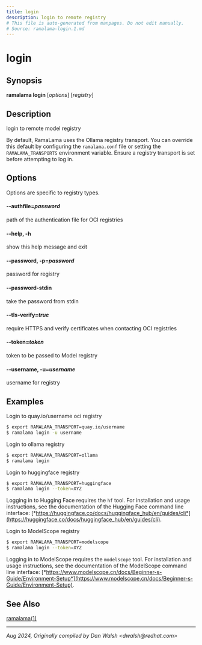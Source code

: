 ```yaml
---
title: login
description: login to remote registry
# This file is auto-generated from manpages. Do not edit manually.
# Source: ramalama-login.1.md
---
```


# login

## Synopsis
**ramalama login** [*options*] [*registry*]

## Description
login to remote model registry

By default, RamaLama uses the Ollama registry transport. You can override this default by configuring the `ramalama.conf` file or setting the `RAMALAMA_TRANSPORTS` environment variable. Ensure a registry transport is set before attempting to log in.

## Options
Options are specific to registry types.

#### **--authfile**=*password*
path of the authentication file for OCI registries

#### **--help**, **-h**
show this help message and exit

#### **--password**, **-p**=*password*
password for registry

#### **--password-stdin**
take the password from stdin

#### **--tls-verify**=*true*
require HTTPS and verify certificates when contacting OCI registries

#### **--token**=*token*
token to be passed to Model registry

#### **--username**, **-u**=*username*
username for registry

## Examples

Login to quay.io/username oci registry
```bash
$ export RAMALAMA_TRANSPORT=quay.io/username
$ ramalama login -u username
```

Login to ollama registry
```bash
$ export RAMALAMA_TRANSPORT=ollama
$ ramalama login
```

Login to huggingface registry
```bash
$ export RAMALAMA_TRANSPORT=huggingface
$ ramalama login --token=XYZ
```
Logging in to Hugging Face requires the `hf` tool. For installation and usage instructions, see the documentation of the Hugging Face command line interface: [*https://huggingface.co/docs/huggingface_hub/en/guides/cli*](https://huggingface.co/docs/huggingface_hub/en/guides/cli).

Login to ModelScope registry
```bash
$ export RAMALAMA_TRANSPORT=modelscope
$ ramalama login --token=XYZ
```

Logging in to ModelScope requires the `modelscope` tool. For installation and usage instructions, see the documentation of the ModelScope command line interface: [*https://www.modelscope.cn/docs/Beginner-s-Guide/Environment-Setup*](https://www.modelscope.cn/docs/Beginner-s-Guide/Environment-Setup).

## See Also
[ramalama(1)](/docs/commands/ramalama/)

---

*Aug 2024, Originally compiled by Dan Walsh &lt;dwalsh&#64;redhat.com&gt;*